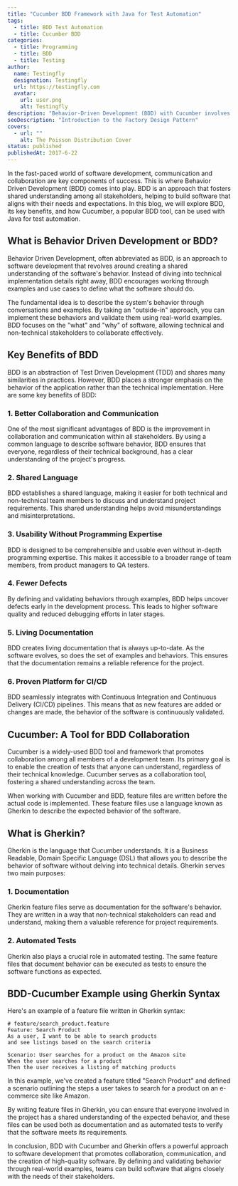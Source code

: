 ```yaml
---
title: "Cucumber BDD Framework with Java for Test Automation"
tags:
  - title: BDD Test Automation
  - title: Cucumber BDD
categories:
  - title: Programming
  - title: BDD
  - title: Testing
author:
  name: Testingfly
  designation: Testingfly
  url: https://testingfly.com
  avatar:
    url: user.png
    alt: Testingfly
description: "Behavior-Driven Development (BDD) with Cucumber involves using natural language specifications to guide software testing and development for improved collaboration and clarity."
seoDescription: "Introduction to the Factory Design Pattern"
covers:
  - url: ""
    alt: The Poisson Distribution Cover
status: published
publishedAt: 2017-6-22
---
```


In the fast-paced world of software development, communication and collaboration are key components of success. This is where Behavior Driven Development (BDD) comes into play. BDD is an approach that fosters shared understanding among all stakeholders, helping to build software that aligns with their needs and expectations. In this blog, we will explore BDD, its key benefits, and how Cucumber, a popular BDD tool, can be used with Java for test automation.

## What is Behavior Driven Development or BDD?

Behavior Driven Development, often abbreviated as BDD, is an approach to software development that revolves around creating a shared understanding of the software's behavior. Instead of diving into technical implementation details right away, BDD encourages working through examples and use cases to define what the software should do.

The fundamental idea is to describe the system's behavior through conversations and examples. By taking an "outside-in" approach, you can implement these behaviors and validate them using real-world examples. BDD focuses on the "what" and "why" of software, allowing technical and non-technical stakeholders to collaborate effectively.

## Key Benefits of BDD

BDD is an abstraction of Test Driven Development (TDD) and shares many similarities in practices. However, BDD places a stronger emphasis on the behavior of the application rather than the technical implementation. Here are some key benefits of BDD:

### 1. Better Collaboration and Communication

One of the most significant advantages of BDD is the improvement in collaboration and communication within all stakeholders. By using a common language to describe software behavior, BDD ensures that everyone, regardless of their technical background, has a clear understanding of the project's progress.

### 2. Shared Language

BDD establishes a shared language, making it easier for both technical and non-technical team members to discuss and understand project requirements. This shared understanding helps avoid misunderstandings and misinterpretations.

### 3. Usability Without Programming Expertise

BDD is designed to be comprehensible and usable even without in-depth programming expertise. This makes it accessible to a broader range of team members, from product managers to QA testers.

### 4. Fewer Defects

By defining and validating behaviors through examples, BDD helps uncover defects early in the development process. This leads to higher software quality and reduced debugging efforts in later stages.

### 5. Living Documentation

BDD creates living documentation that is always up-to-date. As the software evolves, so does the set of examples and behaviors. This ensures that the documentation remains a reliable reference for the project.

### 6. Proven Platform for CI/CD

BDD seamlessly integrates with Continuous Integration and Continuous Delivery (CI/CD) pipelines. This means that as new features are added or changes are made, the behavior of the software is continuously validated.

## Cucumber: A Tool for BDD Collaboration

Cucumber is a widely-used BDD tool and framework that promotes collaboration among all members of a development team. Its primary goal is to enable the creation of tests that anyone can understand, regardless of their technical knowledge. Cucumber serves as a collaboration tool, fostering a shared understanding across the team.

When working with Cucumber and BDD, feature files are written before the actual code is implemented. These feature files use a language known as Gherkin to describe the expected behavior of the software.

## What is Gherkin?

Gherkin is the language that Cucumber understands. It is a Business Readable, Domain Specific Language (DSL) that allows you to describe the behavior of software without delving into technical details. Gherkin serves two main purposes:

### 1. Documentation

Gherkin feature files serve as documentation for the software's behavior. They are written in a way that non-technical stakeholders can read and understand, making them a valuable reference for project requirements.

### 2. Automated Tests

Gherkin also plays a crucial role in automated testing. The same feature files that document behavior can be executed as tests to ensure the software functions as expected.

## BDD-Cucumber Example using Gherkin Syntax

Here's an example of a feature file written in Gherkin syntax:

```gherkin
# feature/search_product.feature
Feature: Search Product
As a user, I want to be able to search products
and see listings based on the search criteria

Scenario: User searches for a product on the Amazon site
When the user searches for a product
Then the user receives a listing of matching products
```

In this example, we've created a feature titled "Search Product" and defined a scenario outlining the steps a user takes to search for a product on an e-commerce site like Amazon.

By writing feature files in Gherkin, you can ensure that everyone involved in the project has a shared understanding of the expected behavior, and these files can be used both as documentation and as automated tests to verify that the software meets its requirements.

In conclusion, BDD with Cucumber and Gherkin offers a powerful approach to software development that promotes collaboration, communication, and the creation of high-quality software. By defining and validating behavior through real-world examples, teams can build software that aligns closely with the needs of their stakeholders.